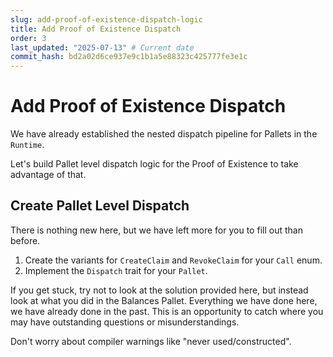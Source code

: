 ```yaml
---
slug: add-proof-of-existence-dispatch-logic
title: Add Proof of Existence Dispatch
order: 3
last_updated: "2025-07-13" # Current date
commit_hash: bd2a02d6ce937e9c1b1a5e88323c425777fe3e1c
---
```


# Add Proof of Existence Dispatch

We have already established the nested dispatch pipeline for Pallets in the `Runtime`.

Let's build Pallet level dispatch logic for the Proof of Existence to take advantage of that.

## Create Pallet Level Dispatch

There is nothing new here, but we have left more for you to fill out than before.

1. Create the variants for `CreateClaim` and `RevokeClaim` for your `Call` enum.
2. Implement the `Dispatch` trait for your `Pallet`.

If you get stuck, try not to look at the solution provided here, but instead look at what you did in the Balances Pallet. Everything we have done here, we have already done in the past. This is an opportunity to catch where you may have outstanding questions or misunderstandings.

Don't worry about compiler warnings like "never used/constructed".
